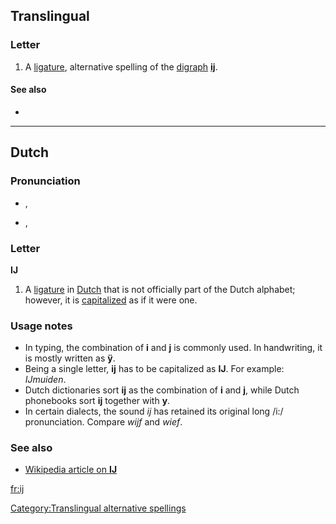 {{Latin Extended-A character info|hex=0133|name=LATIN SMALL LIGATURE IJ}}
{{also|íj|Appendix:Variations of "i"}}
==Translingual==

===Letter===
{{mul-letter|upper=Ĳ|lower=ĳ|script=Latn}}

# A [[ligature]], alternative spelling of the [[digraph]] '''[[ij]]'''.

====See also====
* {{pedialite}}
{{Latn-script}}

[[Category:Translingual alternative spellings]]

----

==Dutch==

===Pronunciation===
* {{IPA|/ɛi/|lang=nl}}, {{SAMPA|/Ei/}} {{qualifier|ĳs}}
* {{IPA|/ə/|lang=nl}}, {{SAMPA|/@/}} {{qualifier|-lĳk}}

===Letter===
'''Ĳ''' {{infl|nl|letter}}

# A [[ligature]] in [[Dutch]] that is not officially part of the Dutch alphabet; however, it is [[capitalize]]d as if it were one.

===Usage notes===
* In typing, the combination of '''i''' and '''j''' is commonly used. In handwriting, it is mostly written as '''ÿ'''.
* Being a single letter, '''ĳ''' has to be capitalized as '''Ĳ'''. For example: ''Ĳmuiden''.
* Dutch dictionaries sort '''ĳ''' as the combination of '''i''' and '''j''', while Dutch phonebooks sort '''ĳ''' together with '''y'''.
* In certain dialects, the sound ''ij'' has retained its original long /i:/ pronunciation. Compare ''wijf'' and ''wief''.

===See also===
* [http://en.wikipedia.org/wiki/%C4%B2 Wikipedia article on '''Ĳ''']

[[fr:ĳ]]